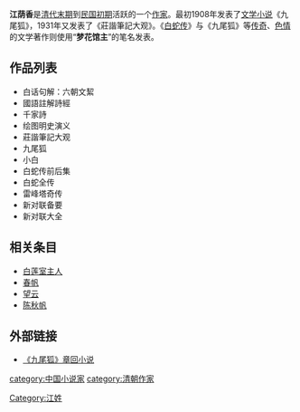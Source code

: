 {{nofootnotes|time=2009-06-06T05:01:02+00:00}}
'''江荫香'''是[[清朝|清代末期]]到[[中华民国历史|民国初期]]活跃的一个[[作家|作家]]。最初1908年发表了[[文学|文学]][[小说|小说]]《九尾狐》，1931年又发表了《莊諧筆記大观》。《[[白蛇传|白蛇传]]》与《九尾狐》等[[传奇|传奇]]、[[色情|色情]]的文学著作则使用“'''梦花馆主'''”的笔名发表。

== 作品列表 ==
*白话句解：六朝文絜
*國語註解詩經
*千家詩
*绘图明史演义
*莊諧筆記大观
*九尾狐
*小白
*白蛇传前后集
*白蛇全传
*雷峰塔奇传
*新对联备要
*新对联大全

== 相关条目 ==
*[[白莲室主人|白莲室主人]]
*[[春帆|春帆]]
*[[望云|望云]]
*[[陈秋帆|陈秋帆]]

== 外部链接 ==
{{Wikisource author}}
*[http://online.bookcool.com/gdwx/xs/yq/jwh/index.htm 《九尾狐》章回小说] {{Wayback|url=http://online.bookcool.com/gdwx/xs/yq/jwh/index.htm |date=20090228194640 }}

{{作家小作品}}
{{DEFAULTSORT:Jiang Yin Xiang}}
[[category:中国小说家|category:中国小说家]]
[[category:清朝作家|category:清朝作家]]
[[Category:江姓|Category:江姓]]